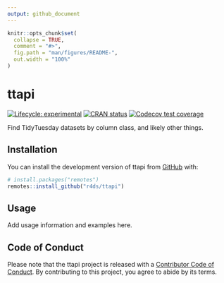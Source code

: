 ```yaml
---
output: github_document
---
```


<!-- README.md is generated from README.Rmd. Please edit that file -->

```r
knitr::opts_chunk$set(
  collapse = TRUE,
  comment = "#>",
  fig.path = "man/figures/README-",
  out.width = "100%"
)
```

# ttapi

<!-- badges: start -->
[![Lifecycle: experimental](https://img.shields.io/badge/lifecycle-experimental-orange.svg)](https://lifecycle.r-lib.org/articles/stages.html#experimental)
[![CRAN status](https://www.r-pkg.org/badges/version/ttapi)](https://CRAN.R-project.org/package=ttapi)
[![Codecov test coverage](https://codecov.io/gh/r4ds/ttapi/branch/main/graph/badge.svg)](https://app.codecov.io/gh/r4ds/ttapi?branch=main)
<!-- badges: end -->

Find TidyTuesday datasets by column class, and likely other things.

## Installation

You can install the development version of ttapi from [GitHub](https://github.com/) with:

``` r
# install.packages("remotes")
remotes::install_github("r4ds/ttapi")
```

## Usage

Add usage information and examples here.

## Code of Conduct

Please note that the ttapi project is released with a [Contributor Code of Conduct](https://r4ds.github.io/ttapi/CODE_OF_CONDUCT.html). By contributing to this project, you agree to abide by its terms.
